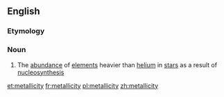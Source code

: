 ==English==

===Etymology===
{{suffix|en|metallic|ity}}

===Noun===
{{wikipedia}}
{{en-noun|metallicities}}

# {{lb|en|astronomy}} The [[abundance]] of [[element]]s heavier than [[helium]] in [[star]]s as a result of [[nucleosynthesis]]

[[et:metallicity]]
[[fr:metallicity]]
[[pl:metallicity]]
[[zh:metallicity]]